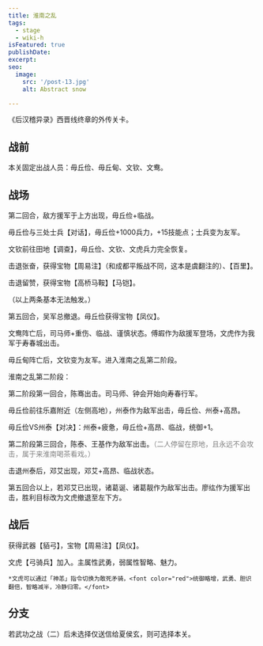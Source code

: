 ```yaml
---
title: 淮南之乱
tags:
  - stage
  - wiki-h
isFeatured: true
publishDate: 
excerpt: 
seo:
  image:
    src: '/post-13.jpg'
    alt: Abstract snow

---
```



《后汉稽异录》西晋线终章的外传关卡。

<h2  class='section-title'>战前</h2>

本关固定出战人员：毋丘俭、毋丘甸、文钦、文鸯。

<h2  class='section-title'>战场</h2>

第二回合，敌方援军于上方出现，毋丘俭+临战。

毋丘俭与三处士兵【对话】，毋丘俭+1000兵力，+15技能点；士兵变为友军。

文钦前往田地【调查】，毋丘俭、文钦、文虎兵力完全恢复。

击退张奋，获得宝物【周易注】（和成都平叛战不同，这本是虞翻注的）、【百里】。

击退留赞，获得宝物【高桥马鞍】【马铠】。

（以上两条基本无法触发。）

第五回合，吴军总撤退。毋丘俭获得宝物【凤仪】。

文鸯阵亡后，司马师+重伤、临战、谨慎状态。傅嘏作为敌援军登场，文虎作为我军于寿春城出击。

毋丘甸阵亡后，文钦变为友军。进入淮南之乱第二阶段。



淮南之乱第二阶段：

第二阶段第一回合，陈骞出击。司马师、钟会开始向寿春行军。

毋丘俭前往乐嘉附近（左侧高地），州泰作为敌军出击，毋丘俭、州泰+高昂。

毋丘俭VS州泰【对决】：州泰+疲惫，毋丘俭+高昂、临战，统御+1。

第二阶段第三回合，陈泰、王基作为敌军出击。<font color="grey">（二人停留在原地，且永远不会攻击，属于来淮南喝茶看戏。）</font>

击退州泰后，邓艾出现，邓艾+高昂、临战状态。

第五回合以上，若邓艾已出现，诸葛诞、诸葛靓作为敌军出击。廖纮作为援军出击，胜利目标改为文虎撤退至左下方。

<h2  class='section-title'>战后</h2>

获得武器【貊弓】，宝物【周易注】【凤仪】。

文虎【弓骑兵】加入。主属性武勇，弱属性智略、魅力。

	*文虎可以通过「神恙」指令切换为敢死矛骑，<font color="red">统御略增，武勇、胆识翻倍，智略减半，冷静归零。</font>


<h2  class='section-title'>分支</h2>

若武功之战（二）后未选择仅送信给夏侯玄，则可选择本关。